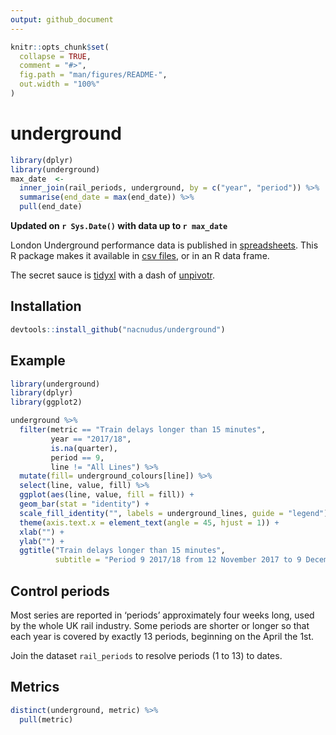 ```yaml
---
output: github_document
---
```


<!-- README.md is generated from README.Rmd. Please edit that file -->

```r
knitr::opts_chunk$set(
  collapse = TRUE,
  comment = "#>",
  fig.path = "man/figures/README-",
  out.width = "100%"
)
```

# underground

```r
library(dplyr)
library(underground)
max_date  <-
  inner_join(rail_periods, underground, by = c("year", "period")) %>%
  summarise(end_date = max(end_date)) %>%
  pull(end_date)
```

**Updated on `r Sys.Date()` with data up to `r max_date`**

London Underground performance data is published in
[spreadsheets](https://tfl.gov.uk/corporate/publications-and-reports/underground-services-performance).
This R package makes it available in [csv
files](https://github.com/nacnudus/underground/tree/master/inst/extdata), or in
an R data frame.

The secret sauce is [tidyxl](https://nacnudus.github.io/tidyxl) with a dash of
[unpivotr](https://nacnudus.github.io/unpivotr).

## Installation

```r
devtools::install_github("nacnudus/underground")
```

## Example

```r
library(underground)
library(dplyr)
library(ggplot2)

underground %>%
  filter(metric == "Train delays longer than 15 minutes",
         year == "2017/18",
         is.na(quarter),
         period == 9,
         line != "All Lines") %>%
  mutate(fill= underground_colours[line]) %>%
  select(line, value, fill) %>%
  ggplot(aes(line, value, fill = fill)) +
  geom_bar(stat = "identity") +
  scale_fill_identity("", labels = underground_lines, guide = "legend") +
  theme(axis.text.x = element_text(angle = 45, hjust = 1)) +
  xlab("") +
  ylab("") +
  ggtitle("Train delays longer than 15 minutes",
          subtitle = "Period 9 2017/18 from 12 November 2017 to 9 December 2017")
```

## Control periods

Most series are reported in 'periods' approximately four weeks long, used by the
whole UK rail industry.  Some periods are shorter or longer so that each year is
covered by exactly 13 periods, beginning on the April the 1st.

Join the dataset `rail_periods` to resolve periods (1 to 13) to dates.

## Metrics

```r
distinct(underground, metric) %>%
  pull(metric)
```

